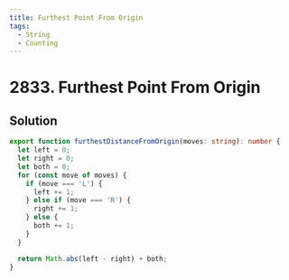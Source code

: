 ```yaml
---
title: Furthest Point From Origin
tags:
  - String
  - Counting
---
```


# 2833. Furthest Point From Origin

<Badges>
  <LevelBadge level="easy" />
  <TopicBadge name="String" slug="string" />
  <TopicBadge name="Counting" slug="counting" />
</Badges>

## Solution

```typescript filename="solution.ts" copy
export function furthestDistanceFromOrigin(moves: string): number {
  let left = 0;
  let right = 0;
  let both = 0;
  for (const move of moves) {
    if (move === 'L') {
      left += 1;
    } else if (move === 'R') {
      right += 1;
    } else {
      both += 1;
    }
  }

  return Math.abs(left - right) + both;
}
```

<ProblemLink
  codingSite="leetcode"
  href="https://leetcode.com/problems/furthest-point-from-origin"
  title="Furthest Point From Origin"
/>
